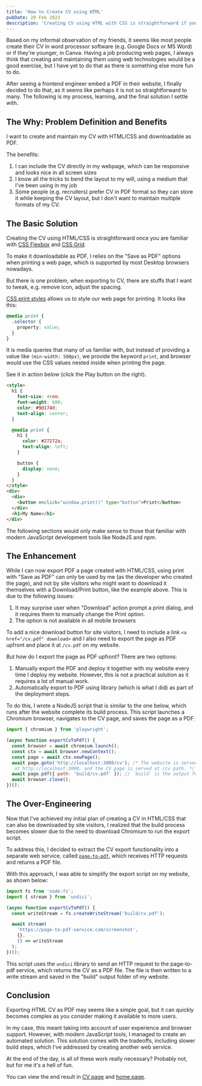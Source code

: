 ```yaml
---
title: 'How to Create CV using HTML'
pubDate: 20 Feb 2023
description: 'Creating CV using HTML with CSS is straightforward if you know them, but making it exportable as PDF is more involving'
---
```



Based on my informal observation of my friends, it seems like most people create their CV in word processor software (e.g. Google Docs or MS Word) or if they're younger, in Canva. Having a job producing web pages, I always think that creating and maintaining them using web technologies would be a good exercise, but I have yet to do that as there is something else more fun to do.

After seeing a frontend engineer embed a PDF in their website, I finally decided to do that, as it seems like perhaps it is not so straightforward to many. The following is my process, learning, and the final solution I settle with.

## The Why: Problem Definition and Benefits

I want to create and maintain my CV with HTML/CSS and downloadable as PDF.

The benefits:

1. I can include the CV directly in my webpage, which can be responsive and looks nice in all screen sizes
1. I know all the tricks to bend the layout to my will, using a medium that I've been using in my job
1. Some people (e.g. recruiters) prefer CV in PDF format so they can store it while keeping the CV layout, but I don't want to maintain multiple formats of my CV.

## The Basic Solution

Creating the CV using HTML/CSS is straightforward once you are familiar with [CSS Flexbox](https://css-tricks.com/snippets/css/a-guide-to-flexbox/) and [CSS Grid](https://css-tricks.com/snippets/css/complete-guide-grid/).

To make it downloadable as PDF, I relies on the "Save as PDF" options when printing a web page, which is supported by most Desktop browsers nowadays.

But there is one problem, when exporting to CV, there are stuffs that I want to tweak, e.g. remove icon, adjust the spacing.

[CSS print styles](https://www.smashingmagazine.com/2011/11/how-to-set-up-a-print-style-sheet/) allows us to style our web page for printing. It looks like this:

```css {0}
@media print {
  .selector {
    property: value;
  }
}
```

It is media queries that many of us familiar with, but instead of providing a value like `(min-width: 500px)`, we provide the keyword `print`, and browser would use the CSS values nested inside when printing the page.

See it in action below (click the Play button on the right).

<LiveEditor>

```html
<style>
  h1 {
    font-size: 4rem;
    font-weight: 600;
    color: #9d174d;
    text-align: center;
  }

  @media print {
    h1 {
      color: #27272a;
      text-align: left;
    }

    button {
      display: none;
    }
  }
</style>
<div>
  <div>
    <button onclick="window.print()" type="button">Print</button>
  </div>
  <h1>My Name</h1>
</div>
```

</LiveEditor>

<Aside className="mt-6">

The following sections would only make sense to those that familiar with modern JavaScript development tools like NodeJS and npm.

</Aside>

## The Enhancement

While I can now export PDF a page created with HTML/CSS, using print with "Save as PDF" can only be used by me (as the developer who created the page), and not by site visitors who might want to download it themselves with a Download/Print button, like the example above. This is due to the following issues:

1. It may surprise user when "Download" action prompt a print dialog, and it requires them to manually change the Print option.
1. The option is not available in all mobile browsers

To add a nice download button for site visitors, I need to include a link `<a href="/cv.pdf" download>` and I also need to export the page as PDF upfront and place it at `/cv.pdf` on my website.

But how do I export the page as PDF upfront? There are two options:

1. Manually export the PDF and deploy it together with my website every time I deploy my website. However, this is not a practical solution as it requires a lot of manual work.
1. Automatically export to PDF using library (which is what I did) as part of the deployment steps.

To do this, I wrote a NodeJS script that is similar to the one below, which runs after the website complete its build process. This script launches a Chromium browser, navigates to the CV page, and saves the page as a PDF.

```js
import { chromium } from 'playwright';

(async function exportCvToPdf() {
  const browser = await chromium.launch();
  const ctx = await browser.newContext();
  const page = await ctx.newPage();
  await page.goto('http://localhost:3000/cv'); /* The website is served locally
   at http://localhost:3000, and the CV page is served at /cv path. */
  await page.pdf({ path: 'build/cv.pdf' }); // `build` is the output folder of my website
  await browser.close();
})();
```

## The Over-Engineering

Now that I've achieved my initial plan of creating a CV in HTML/CSS that can also be downloaded by site visitors, I realized that the build process becomes slower due to the need to download Chromium to run the export script.

To address this, I decided to extract the CV export functionality into a separate web service, called [`page-to-pdf`](https://github.com/malcolm-kee/page-to-pdf), which receives HTTP requests and returns a PDF file.

With this approach, I was able to simplify the export script on my website, as shown below:

```js
import fs from 'node:fs';
import { stream } from 'undici';

(async function exportCvToPdf() {
  const writeStream = fs.createWriteStream('build/cv.pdf');

  await stream(
    'https://page-to-pdf-service.com/screenshot',
    {},
    () => writeStream
  );
})();
```

This script uses the `undici` library to send an HTTP request to the page-to-pdf service, which returns the CV as a PDF file. The file is then written to a write stream and saved in the "build" output folder of my website.

## Conclusion

Exporting HTML CV as PDF may seems like a simple goal, but it can quickly becomes complex as you consider making it available to more users.

In my case, this meant taking into account of user experience and browser support. However, with modern JavaScript tools, I managed to create an automated solution. This solution comes with the tradeoffs, including slower build steps, which I've addressed by creating another web service.

At the end of the day, is all of these work really necessary? Probably not, but for me it's a hell of fun.

<Aside>

You can view the end result in [CV page](/cv) and [home page](/).

</Aside>
